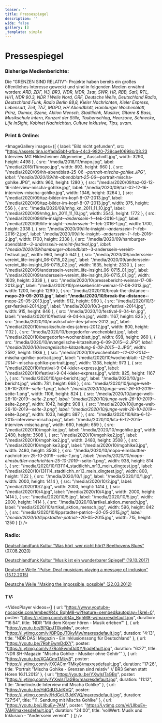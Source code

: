 ```yaml
---
teaser: ''
title: Pressespiegel
description: ''
wide: false
gallery: []
_template: simple
---
```


# Pressespiegel

### Bisherige Medienberichte:

Die “GRENZEN SIND RELATIV”- Projekte haben bereits ein großes öffentliches Interesse geweckt und sind in folgenden Medien erwähnt worden: *ARD, ZDF, N3, BR3, WDR, MDR, 3sat, SWR, HR, RBB, Sat1, RTL, HH1, NDR 90.3, NDR 1 Welle Nord, ORF, Deutsche Welle, Deutschland Radio, Deutschland Funk, Radio Berlin 88,8, Kieler Nachrichten, Kieler Express, Lebensart, Zeit, TAZ, MOPO, HH Abendblatt, Hamburger Wochenblatt, Prinz, Oxmox, Szene, Aktion Mensch, Stadtlichh, Musiker, Gitarre & Bass, Musikschule intern, Konzert der Stille, Taubenschlag, Hearzone, Schnecke, Life InSight, Kobinet Nachrichten, Culture Inklusive, Tips, uvam.*

### Print & Online:

<ImageGallery
  images={[
    {
      label: "Bild nicht gefunden",
      src: "https://assets.tina.io/fada5bbf-afba-44c3-9820-739cae10698c/03.23 Interview MG Hildesheimer Allgemeine _ Ausschnitt.jpg",
      width: 3290,
      height: 4498
    },
    {
      src: "/media/2018/11/mopo.jpg",
      label: "/media/2018/11/mopo.jpg",
      width: 893,
      height: 960
    },
    {
      src: "/media/2020/09/hh-abendblatt-25-06-_-portrait-mischa-gohlke.JPG",
      label: "/media/2020/09/hh-abendblatt-25-06-_-portrait-mischa-gohlke.JPG",
      width: 960,
      height: 1280
    },
    {
      src: "/media/2020/09/taz-02-12-16-interview-mischa-gohlke.jpg",
      label: "/media/2020/09/taz-02-12-16-interview-mischa-gohlke.jpg",
      width: 1346,
      height: 3264
    },
    {
      src: "/media/2020/09/taz-bilder-im-kopf-8-07-2013.jpg",
      label: "/media/2020/09/taz-bilder-im-kopf-8-07-2013.jpg",
      width: 375,
      height: 556
    },
    {
      src: "/media/2020/09/mhg_kn_2011_11_10.jpg",
      label: "/media/2020/09/mhg_kn_2011_11_10.jpg",
      width: 3543,
      height: 1772
    },
    {
      src: "/media/2020/09/life-insight-_-anderssein-1-_-feb-2016-1.jpg",
      label: "/media/2020/09/life-insight-_-anderssein-1-_-feb-2016-1.jpg",
      width: 1700,
      height: 2338
    },
    {
      src: "/media/2020/09/life-insight-_-anderssein-1-_-feb-2016-2.jpg",
      label: "/media/2020/09/life-insight-_-anderssein-1-_-feb-2016-2.jpg",
      width: 1700,
      height: 2338
    },
    {
      src: "/media/2020/09/hamburger-abendblatt-_-3-anderssein-vereint-festival.jpg",
      label:
        "/media/2020/09/hamburger-abendblatt-_-3-anderssein-vereint-festival.jpg",
      width: 960,
      height: 641
    },
    {
      src: "/media/2020/09/anderssein-vereint_life-insight_06-0715_02.jpg",
      label: "/media/2020/09/anderssein-vereint_life-insight_06-0715_02.jpg",
      width: 1635,
      height: 2330
    },
    {
      src: "/media/2020/09/anderssein-vereint_life-insight_06-0715_01.jpg",
      label: "/media/2020/09/anderssein-vereint_life-insight_06-0715_01.jpg",
      width: 1609,
      height: 2339
    },
    {
      src: "/media/2020/10/pressebericht-weimar-17-08-2013.jpg",
      label: "/media/2020/10/pressebericht-weimar-17-08-2013.jpg",
      width: 1200,
      height: 1299
    },
    {
      src: "/media/2020/10/break-the-distance-__-mopo-29-05-2013.jpg",
      label: "/media/2020/10/break-the-distance-__-mopo-29-05-2013.jpg",
      width: 912,
      height: 960
    },
    {
      src: "/media/2020/10/3-gsr-festival-2014.jpg",
      label: "/media/2020/10/3-gsr-festival-2014.jpg",
      width: 915,
      height: 846
    },
    {
      src: "/media/2020/10/festival-9-04-kn.jpg",
      label: "/media/2020/10/festival-9-04-kn.jpg",
      width: 1167,
      height: 825
    },
    {
      src: "/media/2020/10/musikschule-des-jahres-2012.jpg",
      label: "/media/2020/10/musikschule-des-jahres-2012.jpg",
      width: 800,
      height: 1132
    },
    {
      src: "/media/2020/10/bergedorfer-wochenblatt.jpg",
      label: "/media/2020/10/bergedorfer-wochenblatt.jpg",
      width: 698,
      height: 960
    },
    {
      src: "/media/2020/10/evangelische-kitazeitung-6-09-2015-_-2.JPG",
      label: "/media/2020/10/evangelische-kitazeitung-6-09-2015-_-2.JPG",
      width: 2592,
      height: 1936
    },
    {
      src: "/media/2020/10/wochenblatt-_-12-02-2014-_-mischa-gohlke-portrait.jpeg",
      label:
        "/media/2020/10/wochenblatt-_-12-02-2014-_-mischa-gohlke-portrait.jpeg",
      width: 1338,
      height: 973
    },
    {
      src: "/media/2020/10/festival-9-04-kieler-express.jpg",
      label: "/media/2020/10/festival-9-04-kieler-express.jpg",
      width: 825,
      height: 1167
    },
    {
      src: "/media/2020/10/gsr-bericht.jpg",
      label: "/media/2020/10/gsr-bericht.jpg",
      width: 781,
      height: 668
    },
    {
      src: "/media/2020/10/junge-welt-26-10-2019-_-seite-1.png",
      label: "/media/2020/10/junge-welt-26-10-2019-_-seite-1.png",
      width: 1106,
      height: 824
    },
    {
      src: "/media/2020/10/junge-welt-26-10-2019-_-seite-2.png",
      label: "/media/2020/10/junge-welt-26-10-2019-_-seite-2.png",
      width: 1042,
      height: 908
    },
    {
      src: "/media/2020/10/junge-welt-26-10-2019-_-seite-3.png",
      label: "/media/2020/10/junge-welt-26-10-2019-_-seite-3.png",
      width: 1033,
      height: 887
    },
    {
      src: "/media/2020/10/kita-6-12-2015-interview-mischa.png",
      label: "/media/2020/10/kita-6-12-2015-interview-mischa.png",
      width: 660,
      height: 659
    },
    {
      src: "/media/2020/10/mgohlke.jpg",
      label: "/media/2020/10/mgohlke.jpg",
      width: 2480,
      height: 3508
    },
    {
      src: "/media/2020/10/mgohlke2.jpg",
      label: "/media/2020/10/mgohlke2.jpg",
      width: 2480,
      height: 3508
    },
    {
      src: "/media/2020/10/mgohlke3.jpg",
      label: "/media/2020/10/mgohlke3.jpg",
      width: 2480,
      height: 3508
    },
    {
      src: "/media/2020/10/mopo-eimsbuttler-nachrichten-25-10-2019-_-seite-1.png",
      label:
        "/media/2020/10/mopo-eimsbuttler-nachrichten-25-10-2019-_-seite-1.png",
      width: 938,
      height: 814
    },
    {
      src: "/media/2020/10/131114_stadtlichh_nr13_mein_dingtest.jpg",
      label: "/media/2020/10/131114_stadtlichh_nr13_mein_dingtest.jpg",
      width: 800,
      height: 1122
    },
    {
      src: "/media/2020/10/1.jpg",
      label: "/media/2020/10/1.jpg",
      width: 2000,
      height: 1414
    },
    {
      src: "/media/2020/10/2.jpg",
      label: "/media/2020/10/2.jpg",
      width: 2000,
      height: 1414
    },
    {
      src: "/media/2020/10/4.jpg",
      label: "/media/2020/10/4.jpg",
      width: 2000,
      height: 1414
    },
    {
      src: "/media/2020/10/5.jpg",
      label: "/media/2020/10/5.jpg",
      width: 2000,
      height: 1414
    },
    {
      src: "/media/2020/10/artikel_aktion_mensch.jpg",
      label: "/media/2020/10/artikel_aktion_mensch.jpg",
      width: 596,
      height: 842
    },
    {
      src: "/media/2020/10/lippstadter-patriot-_-20-05-2015.jpg",
      label: "/media/2020/10/lippstadter-patriot-_-20-05-2015.jpg",
      width: 715,
      height: 1250
    }
  ]}
/>

### Radio:

[Deutschlandfunk Kultur "Was hört, wer nicht hört? Beethovens Blues" (07.08.2020)](https://www.deutschlandfunkkultur.de/was-hoert-wer-nichts-hoert-beethovens-blues.3720.de.html?dram\:article_id=480263)

[Deutschlandfunk Kultur "Musik ist ein wunderbarer Spiegel" (19.10.2017)](https://www.deutschlandfunkkultur.de/musikunterricht-fuer-gehoerlose-musik-ist-ein-wunderbarer.2177.de.html?dram\:article_id=398602)

[Deutsche Welle "Pulse: Deaf musicians playing a message of inclusion" (15.12.2015)](https://www.dw.com/en/pulse-deaf-musicians-playing-a-message-of-inclusion/av-18919280)

[Deutsche Welle "Making the impossible, possible" (22.03.2012)](https://www.dw.com/en/making-the-impossible-possible/a-15828093)

### TV:

<VideoPlayer
  videos={[
    {
      url: "https://www.youtube-nocookie.com/embed/R4x_BqhM8-w?feature=oembed&autoplay=1&rel=0",
      poster: "https://i.ytimg.com/vi/R4x_BqhM8-w/maxresdefault.jpg",
      duration: "16:54",
      title: 'NDR "Mit dem Körper hören - Musik erleben"'
    },
    {
      url: "https://youtu.be/BPQpJT0kyMw",
      poster: "https://i.ytimg.com/vi/BPQpJT0kyMw/maxresdefault.jpg",
      duration: "4:13",
      title: "NDR DAS! Magazin - Ein Inklusionssong für Deutschland"
    },
    {
      url: "https://youtu.be/7RohEwmDdXY",
      poster: "https://i.ytimg.com/vi/7RohEwmDdXY/hqdefault.jpg",
      duration: "6:27",
      title: 'NDR SH-Magazin "Mischa Gohlke - Musiker ohne Gehör"'
    },
    {
      url: "https://youtu.be/XCACmrTMky8",
      poster: "https://i.ytimg.com/vi/XCACmrTMky8/maxresdefault.jpg",
      duration: "17:26",
      title:
        'Portrait "Mischa Gohlke - Grenzen sind relativ" // BR3 Sehen statt Hören 16.11.2013'
    },
    {
      url: "https://youtu.be/YXwlsITaGBo",
      poster: "https://i.ytimg.com/vi/YXwlsITaGBo/maxresdefault.jpg",
      duration: "11:12",
      title: "Amelinde.de Interview mit Mischa Gohlke"
    },
    {
      url: "https://youtu.be/HdGdU3JdKVQ",
      poster: "https://i.ytimg.com/vi/HdGdU3JdKVQ/maxresdefault.jpg",
      duration: "27:54",
      title: "11. Sendung mit Mischa Gohlke"
    },
    {
      url: "https://youtu.be/LlIbuEv-7AM",
      poster: "https://i.ytimg.com/vi/LlIbuEv-7AM/maxresdefault.jpg",
      duration: "24:00",
      title: 'vollWert: Musik und Inklusion - "Anderssein vereint"'
    }
  ]}
/>
